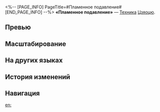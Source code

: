<%-- [PAGE_INFO]
PageTitle=#Пламенное подавление#
[END_PAGE_INFO] --%>
{{Навык Инфобокс
|Название         = Пламенное подавление
|Изображение      = Навык Пламенное подавление.png
|Персонаж         = Цзяоцю
|Тип              = Техника
|Тэг              = Ослабление
|УронСтойк        = 
|ЭнергияГен       = 
|Энергия          = 
|Длительность     = 
|Описание         = Использование техники создаёт пространство, которое существует 15 сек. При вступлении в бой с противником, находящимся в этом пространстве, наносит всем противникам огненный урон, равный 100% от силы атаки Цзяоцю, а также имеет {{Доп эффект|базовый шанс}} 100% наложить на них 1 ур. статуса Жаркий пепел. Одновременно может существовать только одно пространство, созданное союзниками.
|Свойство1        = 
|Масштабирование1 = 
}}
'''«Пламенное подавление»''' — [[Техника]] [[Цзяоцю]].

==Превью==
{{Превью
|Файл = Пламенное подавление Превью
}}

==Масштабирование==


==На других языках==
{{На других языках
|en   = Fiery Queller
|zhs  = 旺火却乱
|zht  = 旺火卻亂
|ja   = {{Rubi|旺火却乱|おうかきゃくらん}}
|ko   = 혼란을 잠재우는 맹화
|es   = Llamas extintoras
|fr   = Réprimande ardente
|ru   = Пламенное подавление
|th   = Fiery Queller
|vi   = Lửa Lớn Hỗn Loạn
|de   = Feuriger Aufruhr
|id   = Fiery Queller
|pt   = Amainador de Chamas
}}

==История изменений==
{{История изменений|3.5}}

==Навигация==
{{Навык Навбокс|Цзяоцю}}

[[en:]]